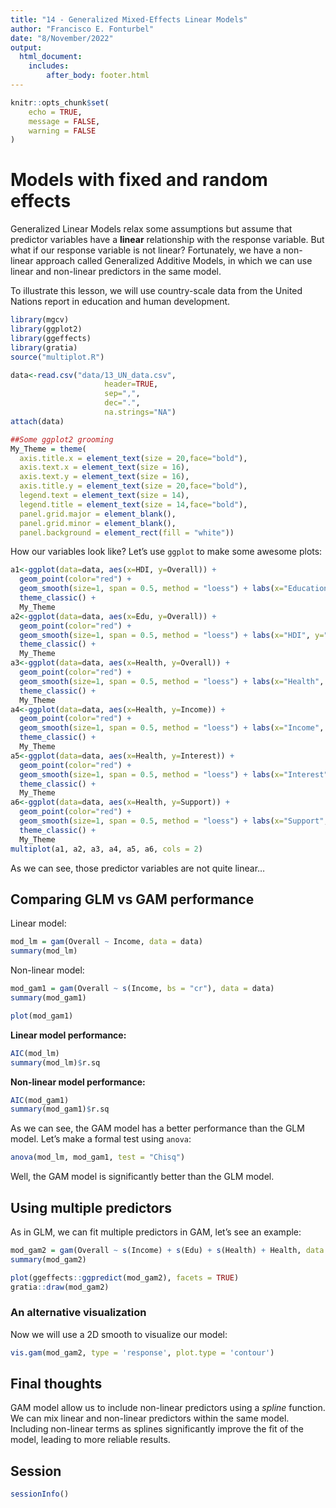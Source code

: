 ```yaml
---
title: "14 - Generalized Mixed-Effects Linear Models"
author: "Francisco E. Fonturbel"
date: "8/November/2022"
output: 
  html_document:
    includes:
        after_body: footer.html
---
```


```r
knitr::opts_chunk$set(
	echo = TRUE,
	message = FALSE,
	warning = FALSE
)
```

# Models with fixed and random effects

Generalized Linear Models relax some assumptions but assume that predictor variables have a **linear** relationship with the response variable. But what if our response variable is not linear? Fortunately, we have a non-linear approach called Generalized Additive Models, in which we can use linear and non-linear predictors in the same model.

To illustrate this lesson, we will use country-scale data from the United Nations report in education and human development.

```r
library(mgcv)
library(ggplot2)
library(ggeffects)
library(gratia)
source("multiplot.R")

data<-read.csv("data/13_UN_data.csv", 
                     header=TRUE, 
                     sep=",",
                     dec=".",
                     na.strings="NA")
attach(data)

##Some ggplot2 grooming
My_Theme = theme(
  axis.title.x = element_text(size = 20,face="bold"),
  axis.text.x = element_text(size = 16),
  axis.text.y = element_text(size = 16),
  axis.title.y = element_text(size = 20,face="bold"),
  legend.text = element_text(size = 14),
  legend.title = element_text(size = 14,face="bold"),
  panel.grid.major = element_blank(),
  panel.grid.minor = element_blank(),
  panel.background = element_rect(fill = "white"))
```

How our variables look like? Let's use `ggplot` to make some awesome plots:

```r
a1<-ggplot(data=data, aes(x=HDI, y=Overall)) +
  geom_point(color="red") +
  geom_smooth(size=1, span = 0.5, method = "loess") + labs(x="Education", y="Overall") +
  theme_classic() +
  My_Theme
a2<-ggplot(data=data, aes(x=Edu, y=Overall)) +
  geom_point(color="red") +
  geom_smooth(size=1, span = 0.5, method = "loess") + labs(x="HDI", y="Overall") +
  theme_classic() +
  My_Theme
a3<-ggplot(data=data, aes(x=Health, y=Overall)) +
  geom_point(color="red") +
  geom_smooth(size=1, span = 0.5, method = "loess") + labs(x="Health", y="Overall") +
  theme_classic() +
  My_Theme
a4<-ggplot(data=data, aes(x=Health, y=Income)) +
  geom_point(color="red") +
  geom_smooth(size=1, span = 0.5, method = "loess") + labs(x="Income", y="Overall") +
  theme_classic() +
  My_Theme
a5<-ggplot(data=data, aes(x=Health, y=Interest)) +
  geom_point(color="red") +
  geom_smooth(size=1, span = 0.5, method = "loess") + labs(x="Interest", y="Overall") +
  theme_classic() +
  My_Theme
a6<-ggplot(data=data, aes(x=Health, y=Support)) +
  geom_point(color="red") +
  geom_smooth(size=1, span = 0.5, method = "loess") + labs(x="Support", y="Overall") +
  theme_classic() +
  My_Theme
multiplot(a1, a2, a3, a4, a5, a6, cols = 2)
```

As we can see, those predictor variables are not quite linear...

## Comparing GLM vs GAM performance

Linear model:

```r
mod_lm = gam(Overall ~ Income, data = data)
summary(mod_lm)
```

Non-linear model:

```r
mod_gam1 = gam(Overall ~ s(Income, bs = "cr"), data = data)
summary(mod_gam1)

plot(mod_gam1)
```

**Linear model performance:**

```r
AIC(mod_lm)
summary(mod_lm)$r.sq
```

**Non-linear model performance:**

```r
AIC(mod_gam1)
summary(mod_gam1)$r.sq
```

As we can see, the GAM model has a better performance than the GLM model. Let's make a formal test using `anova`:

```r
anova(mod_lm, mod_gam1, test = "Chisq")
```

Well, the GAM model is significantly better than the GLM model.


## Using multiple predictors

As in GLM, we can fit multiple predictors in GAM, let's see an example:

```r
mod_gam2 = gam(Overall ~ s(Income) + s(Edu) + s(Health) + Health, data = data)
summary(mod_gam2)

plot(ggeffects::ggpredict(mod_gam2), facets = TRUE)
gratia::draw(mod_gam2)
```


### An alternative visualization

Now we will use a 2D smooth to visualize our model:

```r
vis.gam(mod_gam2, type = 'response', plot.type = 'contour')
```


## Final thoughts

GAM model allow us to include non-linear predictors using a _spline_ function. We can mix linear and non-linear predictors within the same model. Including non-linear terms as splines significantly improve the fit of the model, leading to more reliable results.


## Session

```r
sessionInfo()
```